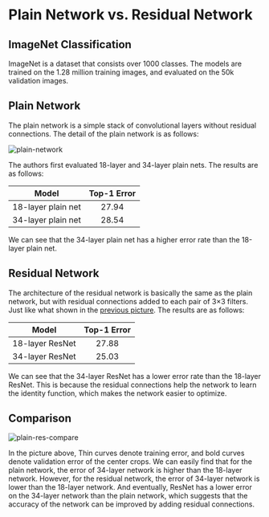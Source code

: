 
# Plain Network vs. Residual Network

## ImageNet Classification

ImageNet is a dataset that consists over 1000 classes. The models are trained on the 1.28 million training images, and evaluated on the 50k validation images.

## Plain Network

The plain network is a simple stack of convolutional layers without residual connections. The detail of the plain network is as follows:

<div style={{
    display: 'flex',
    justifyContent: 'center',
    alignItems: 'center',
    marginTop: 10,
    marginBottom: 10
}}>
    <Image src="/plain-network.png" alt="plain-network" width={1000} height={800}/>
</div>

The authors first evaluated 18-layer and 34-layer plain nets. The results are as follows:

| Model | Top-1 Error |
| :---: | :---: |
| 18-layer plain net | 27.94 |
| 34-layer plain net | 28.54 |

We can see that the 34-layer plain net has a higher error rate than the 18-layer plain net.

## Residual Network

The architecture of the residual network is basically the same as the plain network, but with residual connections added to each pair of 3×3 filters.
Just like what shown in the [previous picture](/theory/network_architecture). The results are as follows:

| Model | Top-1 Error |
| :---: | :---: |
| 18-layer ResNet | 27.88 |
| 34-layer ResNet | 25.03 |

We can see that the 34-layer ResNet has a lower error rate than the 18-layer ResNet. This is because the residual connections help the network to learn the identity function, which makes the network easier to optimize.

## Comparison

<div style={{
    display: 'flex',
    justifyContent: 'center',
    alignItems: 'center',
    marginTop: 10,
    marginBottom: 10
}}>
    <Image src="/plain-res-compare.png" alt="plain-res-compare" width={1000} height={800}/>
</div>

In the picture above, Thin curves denote training error, and bold curves denote validation error of the center crops.
We can easily find that for the plain network, the error of 34-layer network is higher than the 18-layer network.
However, for the residual network, the error of 34-layer network is lower than the 18-layer network. And eventually, ResNet has a lower error on the 34-layer network than the plain network,
which suggests that the accuracy of the network can be improved by adding residual connections.